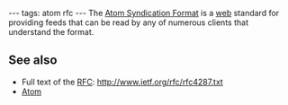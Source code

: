 ---
tags: atom rfc
---
The [[Atom Syndication Format]] is a [[web]] standard for providing feeds that can be read by any of numerous clients that understand the format.

== See also ==

* Full text of the [[RFC]]: http://www.ietf.org/rfc/rfc4287.txt
* [[Atom]]
